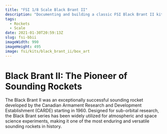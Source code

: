 ```yaml
---
title: "FSI 1/8 Scale Black Brant II"
description: "Documenting and building a classic FSI Black Brant II kit"
tags:
  - Rockets
  - Scale
date: 2021-01-30T20:59:13Z
slug: fsi-bbii
imageWidth: 990
imageHeight: 495
image: fsi/kits/black_brant_ii/box_art
---
```


# Black Brant II: The Pioneer of Sounding Rockets

The Black Brant II was an exceptionally successful sounding rocket developed by the Canadian Armament Research and Development Establishment (CARDE) starting in 1960. Designed for sub-orbital research, the Black Brant series has been widely utilized for atmospheric and space science experiments, making it one of the most enduring and versatile sounding rockets in history.

<BlogImage src='black-brant/featured_oge77x' alt="Black Brant II launch" />
